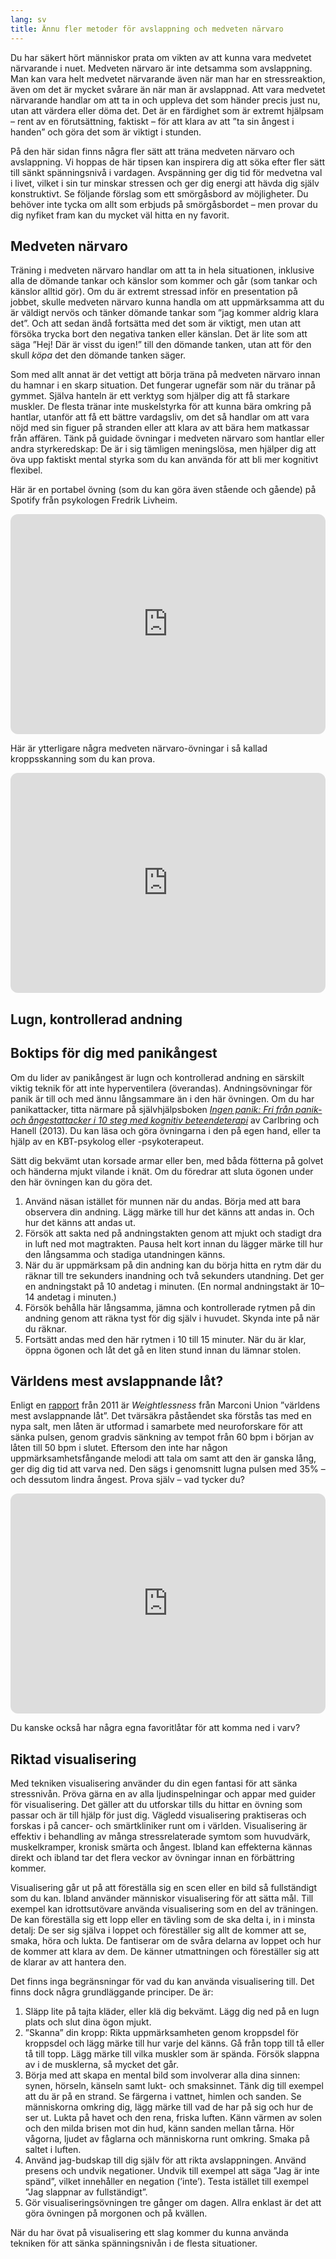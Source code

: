 ```yaml
---
lang: sv
title: Ännu fler metoder för avslappning och medveten närvaro
---
```


Du har säkert hört människor prata om vikten av att kunna vara medvetet
närvarande i nuet. Medveten närvaro är inte detsamma som avslappning.
Man kan vara helt medvetet närvarande även när man har en
stressreaktion, även om det är mycket svårare än när man är avslappnad.
Att vara medvetet närvarande handlar om att ta in och uppleva det som
händer precis just nu, utan att värdera eller döma det. Det är en
färdighet som är extremt hjälpsam -- rent av en förutsättning, faktiskt
-- för att klara av att ”ta sin ångest i handen” och göra det som är
viktigt i stunden. 

På den här sidan finns några fler sätt att träna medveten närvaro och
avslappning. Vi hoppas de här tipsen kan inspirera dig att söka efter
fler sätt till sänkt spänningsnivå i vardagen. Avspänning ger dig tid
för medvetna val i livet, vilket i sin tur minskar stressen och ger dig
energi att hävda dig själv konstruktivt. Se följande förslag som ett
smörgåsbord av möjligheter. Du behöver inte tycka om allt som erbjuds på
smörgåsbordet -- men provar du dig nyfiket fram kan du mycket väl hitta
en ny favorit.

## Medveten närvaro

Träning i medveten närvaro handlar om att ta in hela situationen,
inklusive alla de dömande tankar och känslor som kommer och går (som
tankar och känslor alltid gör). Om du är extremt stressad inför en
presentation på jobbet, skulle medveten närvaro kunna handla om att
uppmärksamma att du är väldigt nervös och tänker dömande tankar som
”jag kommer aldrig klara det”. Och att sedan ändå fortsätta med det
som är viktigt, men utan att försöka trycka bort den negativa tanken
eller känslan. Det är lite som att säga ”Hej! Där är visst du igen!”
till den dömande tanken, utan att för den skull *köpa* det den dömande
tanken säger.

Som med allt annat är det vettigt att börja träna på medveten närvaro
innan du hamnar i en skarp situation. Det fungerar ugnefär som när du tränar på gymmet. Själva hanteln är ett verktyg som hjälper dig att få starkare muskler. De flesta tränar inte muskelstyrka för att kunna bära omkring på hantlar, utanför att få ett bättre vardagsliv, om det så handlar om att vara nöjd med sin figuer på stranden eller att klara av att bära hem matkassar från affären. Tänk på guidade övningar i medveten närvaro som hantlar eller andra styrkeredskap: De är i sig tämligen meningslösa, men hjälper dig att öva upp faktiskt mental styrka som du kan använda för att bli mer kognitivt flexibel.

Här är en portabel övning (som du
kan göra även stående och gående) på Spotify från psykologen Fredrik
Livheim.

::: {.content-visible when-format="html"}
<iframe style="border-radius:12px" src="https://open.spotify.com/embed/episode/3dRaQwCRT2Nb2ASCa3L6pa?utm_source=generator" width="100%" height="352" frameBorder="0" allowfullscreen="" allow="autoplay; clipboard-write; encrypted-media; fullscreen; picture-in-picture" loading="lazy"></iframe>
:::

Här är ytterligare några medveten närvaro-övningar i så kallad kroppsskanning som du kan prova. 

::: {.content-visible when-format="html"}
<iframe style="border-radius:12px" src="https://open.spotify.com/embed/album/6awr3NK0NxaKlJU1TEfTG6?utm_source=generator" width="100%" height="352" frameBorder="0" allowfullscreen="" allow="autoplay; clipboard-write; encrypted-media; fullscreen; picture-in-picture" loading="lazy"></iframe>
:::

## Lugn, kontrollerad andning

::: {.callout-tip}
## Boktips för dig med panikångest
Om du lider av panikångest är lugn och kontrollerad
andning en särskilt viktig teknik för att inte hyperventilera
(överandas). Andningsövningar för panik är till och med ännu långsammare
än i den här övningen. Om du har panikattacker, titta närmare på
självhjälpsboken [*Ingen panik: Fri från panik- och ångestattacker i
10 steg med kognitiv
beteendeterapi*](http://libris.kb.se/bib/12089987) av Carlbring och
Hanell (2013). Du kan läsa och göra övningarna i den på egen hand, eller
ta hjälp av en KBT-psykolog eller -psykoterapeut.
:::

Sätt dig
bekvämt utan korsade armar eller ben, med båda fötterna på golvet och
händerna mjukt vilande i knät. Om du föredrar att sluta ögonen under den
här övningen kan du göra det.

1.  Använd näsan istället för munnen när du andas. Börja med att bara
    observera din andning. Lägg märke till hur det känns att andas in.
    Och hur det känns att andas ut.
2.  Försök att sakta ned på andningstakten genom att mjukt och stadigt
    dra in luft ned mot magtrakten. Pausa helt kort innan du lägger
    märke till hur den långsamma och stadiga utandningen känns.
3.  När du är uppmärksam på din andning kan du börja hitta en rytm där
    du räknar till tre sekunders inandning och två sekunders utandning.
    Det ger en andningstakt på 10 andetag i minuten. (En normal
    andningstakt är 10--14 andetag i minuten.)
4.  Försök behålla här långsamma, jämna och kontrollerade rytmen på din
    andning genom att räkna tyst för dig själv i huvudet. Skynda inte på
    när du räknar.
5.  Fortsätt andas med den här rytmen i 10 till 15 minuter. När du är
    klar, öppna ögonen och låt det gå en liten stund innan du lämnar
    stolen.

## Världens mest avslappnande låt?

Enligt en
[rapport](https://www.britishacademyofsoundtherapy.com/wp-content/uploads/2019/10/Mindlab-Report-Weightless-Radox-Spa.pdf){target=”_blank”}
från 2011 är *Weightlessness* från Marconi Union ”världens mest
avslappnande låt”. Det tvärsäkra påståendet ska förstås tas med en nypa salt,
men låten är utformad i samarbete med neuroforskare för att sänka
pulsen, genom gradvis sänkning av tempot från 60 bpm i början av låten
till 50 bpm i slutet. Eftersom den inte har någon uppmärksamhetsfångande
melodi att tala om samt att den är ganska lång, ger dig dig tid att
varva ned. Den sägs i genomsnitt lugna pulsen med 35% -- och dessutom
lindra ångest. Prova själv -- vad tycker du?

::: {.content-visible when-format="html"}
<iframe style="border-radius:12px" src="https://open.spotify.com/embed/album/3d8apQ32ZVRDPFtllVTKGR?utm_source=generator" width="100%" height="352" frameBorder="0" allowfullscreen="" allow="autoplay; clipboard-write; encrypted-media; fullscreen; picture-in-picture" loading="lazy"></iframe>
:::

Du kanske också har några egna favoritlåtar för att komma ned i varv?

## Riktad visualisering

Med tekniken visualisering använder du din egen fantasi för att sänka
stressnivån. Pröva gärna en av alla ljudinspelningar och appar med
guider för visualisering. Det gäller att du utforskar tills du hittar en
övning som passar och är till hjälp för just dig. Vägledd visualisering
praktiseras och forskas i på cancer- och smärtkliniker runt om i
världen. Visualisering är effektiv i behandling av många
stressrelaterade symtom som huvudvärk, muskelkramper, kronisk smärta och
ångest. Ibland kan effekterna kännas direkt och ibland tar det flera
veckor av övningar innan en förbättring kommer.

Visualisering går ut på att föreställa sig en scen eller en bild så
fullständigt som du kan. Ibland använder människor visualisering för att
sätta mål. Till exempel kan idrottsutövare använda visualisering som en
del av träningen. De kan föreställa sig ett lopp eller en tävling som de
ska delta i, in i minsta detalj: De ser sig själva i loppet och
föreställer sig allt de kommer att se, smaka, höra och lukta. De
fantiserar om de svåra delarna av loppet och hur de kommer att klara av
dem. De känner utmattningen och föreställer sig att de klarar av att
hantera den.

Det finns inga begränsningar för vad du kan använda visualisering till.
Det finns dock några grundläggande principer. De är:

1.  Släpp lite på tajta kläder, eller klä dig bekvämt. Lägg dig ned på
    en lugn plats och slut dina ögon mjukt.
2.  ”Skanna” din kropp: Rikta uppmärksamheten genom kroppsdel för
    kroppsdel och lägg märke till hur varje del känns. Gå från topp till
    tå eller tå till topp. Lägg märke till vilka muskler som är spända.
    Försök slappna av i de musklerna, så mycket det går.
3.  Börja med att skapa en mental bild som involverar alla dina sinnen:
    synen, hörseln, känseln samt lukt- och smaksinnet. Tänk dig till
    exempel att du är på en strand. Se färgerna i vattnet, himlen och
    sanden. Se människorna omkring dig, lägg märke till vad de har på
    sig och hur de ser ut. Lukta på havet och den rena, friska luften.
    Känn värmen av solen och den milda brisen mot din hud, känn sanden
    mellan tårna. Hör vågorna, ljudet av fåglarna och människorna runt
    omkring. Smaka på saltet i luften.
4.  Använd jag-budskap till dig själv för att rikta avslappningen.
    Använd presens och undvik negationer. Undvik till exempel att säga
    ”Jag är inte spänd”, vilket innehåller en negation (’inte’). Testa
    istället till exempel ”Jag slappnar av fullständigt”.
5.  Gör visualiseringsövningen tre gånger om dagen. Allra enklast är det
    att göra övningen på morgonen och på kvällen.

När du har övat på visualisering ett slag kommer du kunna använda
tekniken för att sänka spänningsnivån i de flesta situationer.
